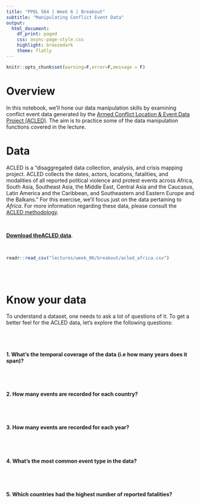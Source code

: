 ```yaml
---
title: "PPOL 564 | Week 6 | Breakout"
subtitle: "Manipulating Conflict Event Data" 
output: 
  html_document:
    df_print: paged
    css: async-page-style.css
    highlight: breezedark
    theme: flatly
---
```


```r
knitr::opts_chunk$set(warning=F,error=F,message = F)
```


# Overview

In this notebook, we'll hone our data manipulation skills by examining conflict event data generated by the [Armed Conflict Location & Event Data Project (ACLED)](https://acleddata.com/#/dashboard). The aim is to practice some of the data manipulation functions covered in the lecture. 

# Data 

ACLED is a "disaggregated data collection, analysis, and crisis mapping project. ACLED collects the dates, actors, locations, fatalities, and modalities of all reported political violence and protest events across Africa, South Asia, Southeast Asia, the Middle East, Central Asia and the Caucasus, Latin America and the Caribbean, and Southeastern and Eastern Europe and the Balkans." For this exercise, we'll focus just on the data pertaining to _Africa_. For more information regarding these data, please consult the [ACLED methodology](https://acleddata.com/resources/methodology/).

<br>

<a href="acled_africa.csv" download><strong>Download theACLED data</strong></a>.

<br>

```r
readr::read_csv("lectures/week_06/breakout/acled_africa.csv")
```

<br>
<br>

# Know your data

To understand a dataset, one needs to ask a lot of questions of it. To get a better feel for the ACLED data, let's explore the following questions:

<br>
<br>

#### 1. What's the temporal coverage of the data (i.e how many years does it span)?

<br>
<br>

#### 2. How many events are recorded for each country? 

<br>
<br>

#### 3. How many events are recorded for each year?

<br>
<br>


#### 4. What's the most common event type in the data?

<br>
<br>


#### 5. Which countries had the highest number of reported fatalities? 

<br>
<br>

